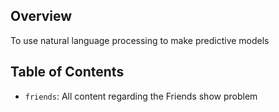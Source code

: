 ## Overview
To use natural language processing to make predictive models

## Table of Contents
- `friends`: All content regarding the Friends show problem